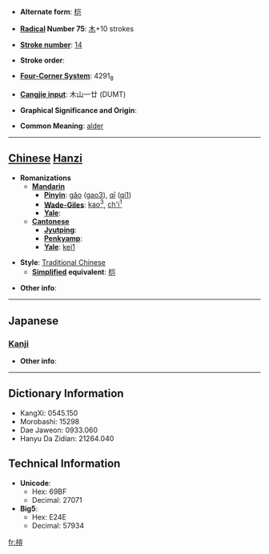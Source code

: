 * '''Alternate form''': [[桤]]

* '''[[Wiktionary:Chinese radical index| Radical]] Number 75''': [[Wiktionary:Chinese radical index 木|木]]+10 strokes

* '''[[Wiktionary:Chinese total strokes index|Stroke number]]''': [[Wiktionary:Chinese total strokes index 14|14]]

* '''Stroke order''': 

* '''[[Wiktionary:Chinese four corner index|Four-Corner System]]''': 4291<sub>8</sub>

* '''[[Wiktionary:Chinese Cangjie index|Cangjie input]]''': 木山一廿 (DUMT)

* '''Graphical Significance and Origin''': 

* '''Common Meaning''': [[alder]]

----

== [[Chinese]] [[Hanzi]] ==

* '''Romanizations'''
** '''[[Mandarin]]'''
*** '''[[Pinyin]]''': [[gǎo]] ([[gao3]]), [[qī]] ([[qi1]])
*** '''[[Wade-Giles]]''': [[kao3|kao<sup>3</sup>]], [[ch'i1|ch'i<sup>1</sup>]]
*** '''[[Yale]]''': 
** '''[[Cantonese]]'''
*** '''[[Jyutping]]''':
*** '''[[Penkyamp]]''': 
*** '''[[Yale]]''': [[kei1]]

* '''Style''': [[Traditional Chinese]] 
** '''[[Simplified Chinese|Simplified]] equivalent''': [[桤]]

* '''Other info''': 

----

==Japanese==
===[[Kanji]]===
{{kanji|on readings=[[き]] (ki), [[かい]] (kai), [[がい]] (gai)
|kun readings=[[はんのき]] (hannoki)
}}

* '''Other info''':  

----

== Dictionary Information ==

* KangXi: 0545.150
* Morobashi: 15298
* Dae Jaweon: 0933.060
* Hanyu Da Zidian: 21264.040

== Technical Information ==

* '''Unicode''':
** Hex: 69BF
** Decimal: 27071
* '''Big5''':
** Hex: E24E
** Decimal: 57934

[[fr:榿]]